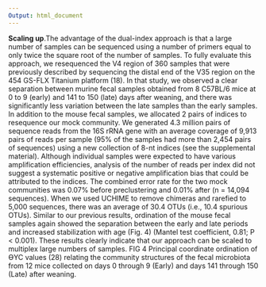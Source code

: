 ```yaml
---
Output: html_document
---
```




**Scaling up**.The advantage of the dual-index approach is that a large number of samples can be sequenced using a number of primers equal to only twice the square root of the number of samples. To fully evaluate this approach, we resequenced the V4 region of 360 samples that were previously described by sequencing the distal end of the V35 region on the 454 GS-FLX Titanium platform (18). In that study, we observed a clear separation between murine fecal samples obtained from 8 C57BL/6 mice at 0 to 9 (early) and 141 to 150 (late) days after weaning, and there was significantly less variation between the late samples than the early samples. In addition to the mouse fecal samples, we allocated 2 pairs of indices to resequence our mock community. We generated 4.3 million pairs of sequence reads from the 16S rRNA gene with an average coverage of 9,913 pairs of reads per sample (95% of the samples had more than 2,454 pairs of sequences) using a new collection of 8-nt indices (see the supplemental material). Although individual samples were expected to have various amplification efficiencies, analysis of the number of reads per index did not suggest a systematic positive or negative amplification bias that could be attributed to the indices. The combined error rate for the two mock communities was 0.07% before preclustering and 0.01% after (n = 14,094 sequences). When we used UCHIME to remove chimeras and rarefied to 5,000 sequences, there was an average of 30.4 OTUs (i.e., 10.4 spurious OTUs). Similar to our previous results, ordination of the mouse fecal samples again showed the separation between the early and late periods and increased stabilization with age (Fig. 4) (Mantel test coefficient, 0.81; P < 0.001). These results clearly indicate that our approach can be scaled to multiplex large numbers of samples.
FIG 4
Principal coordinate ordination of ϴYC values (28) relating the community structures of the fecal microbiota from 12 mice collected on days 0 through 9 (Early) and days 141 through 150 (Late) after weaning.
